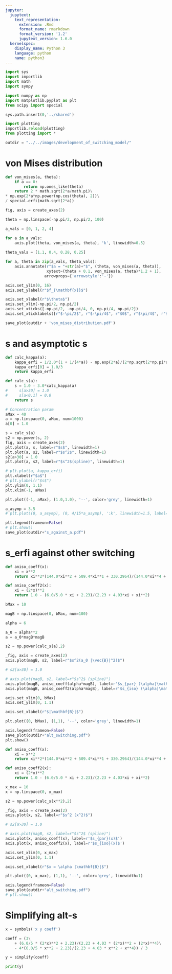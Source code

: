 ```yaml
---
jupyter:
  jupytext:
    text_representation:
      extension: .Rmd
      format_name: rmarkdown
      format_version: '1.2'
      jupytext_version: 1.6.0
  kernelspec:
    display_name: Python 3
    language: python
    name: python3
---
```


```python
import sys
import importlib
import math
import sympy

import numpy as np
import matplotlib.pyplot as plt
from scipy import special

sys.path.insert(0,'../shared')

import plotting
importlib.reload(plotting)
from plotting import *

outdir = "../../images/development_of_switching_model/"
```

# von Mises distribution

```python
def von_mises(a, theta):
    if a == 0:
        return np.ones_like(theta)
    return 2 * math.sqrt(2*a/math.pi)\
* np.exp(2*a*np.power(np.cos(theta), 2))\
/ special.erfi(math.sqrt(2*a))
```

```python
fig, axis = create_axes(2)

theta = np.linspace(-np.pi/2, np.pi/2, 100)

a_vals = [0, 1, 2, 4]

for a in a_vals:
    axis.plot(theta, von_mises(a, theta), 'k', linewidth=0.5)
    
theta_vals = [1.1, 0.4, 0.28, 0.25]

for a, theta in zip(a_vals, theta_vals):
    axis.annotate(r"$a = "+str(a)+"$", (theta, von_mises(a, theta)),
                  xytext=(theta + 0.1, von_mises(a, theta)*1.2 + 1),
                 arrowprops={'arrowstyle':'-'})

axis.set_ylim(0, 16)
axis.set_ylabel(r"$f_{\mathbf{x}}$")

axis.set_xlabel(r"$\theta$")
axis.set_xlim(-np.pi/2, np.pi/2)
axis.set_xticks([-np.pi/2, -np.pi/4, 0, np.pi/4, np.pi/2])
axis.set_xticklabels([r"$-\pi/2$", r"$-\pi/4$", r"$0$", r"$\pi/4$", r"$\pi/2$"])

save_plot(outdir + 'von_mises_distribution.pdf')
```

# s and asymptotic s

```python
def calc_kappa(a):
    kappa_erfi = 1/2.0*(1 + 1/(4*a)) - np.exp(2*a)/(2*np.sqrt(2*np.pi*a)*special.erfi(np.sqrt(2*a)))
    kappa_erfi[0] = 1.0/3
    return kappa_erfi

def calc_s(a):
    s = 1.0 - 3.0*calc_kappa(a)
#     s[a>30] = 1.0
#     s[a<0.1] = 0.0
    return s

# Concentration param
aMax = 40
a = np.linspace(0, aMax, num=1000)
a[0] = 1.0

s = calc_s(a)
s2 = np.power(s, 2)
fig, axis = create_axes(2)
plt.plot(a, s, label=r"$s$", linewidth=1)
plt.plot(a, s2, label=r"$s^2$", linewidth=1)
s2[a>30] = 1.0
plt.plot(a, s2, label=r"$s^2$(spline)", linewidth=1)

# plt.plot(a, kappa_erfi)
plt.xlabel(r"$a$")
# plt.ylabel(r"$s$")
plt.ylim(0, 1.1)
plt.xlim(-1, aMax)

plt.plot((-1, aMax), (1.0,1.0), '--', color='grey', linewidth=1)

a_asymp = 3.5
# plt.plot((0, a_asymp), (0, 4/15*a_asymp), ':k', linewidth=1.5, label=r'$\frac{4}{15} a$')

plt.legend(frameon=False)
# plt.show()
save_plot(outdir+"s_against_a.pdf")
```

# s_erfi against other switching

```python
def aniso_coeff(x):
    xi = x**2
    return xi**2*(144.0*xi**2 + 509.4*xi**1 + 330.2964)/(144.0*xi**4 + 725.4*xi**3 + 925.8624*xi**2 + 404.4105*xi**1 + 44.7561)

def aniso_coeff2(x):
    xi = (2*x)**2
    return 1.0 - (6.0/5.0 * xi + 2.23)/(2.23 + 4.03*xi + xi**2)

bMax = 10

magB = np.linspace(0, bMax, num=100)

alpha = 6

a_0 = alpha**2
a = a_0*magB*magB

s2 = np.power(calc_s(a),2)

_fig, axis = create_axes(2)
axis.plot(magB, s2, label=r"$s^2(a_0 |\vec{B}|^2)$")

# s2[a>30] = 1.0

# axis.plot(magB, s2, label=r"$s^2$ (spline)")
axis.plot(magB, aniso_coeff(alpha*magB), label=r'$s_{par} (\alpha|\mathbf{B}|)$')
axis.plot(magB, aniso_coeff2(alpha*magB), label=r'$s_{iso} (\alpha|\mathbf{B}|)$')

axis.set_xlim(0, bMax)
axis.set_ylim(0, 1.1)

axis.set_xlabel(r"$|\mathbf{B}|$")

plt.plot((0, bMax), (1,1), '--', color='grey', linewidth=1)

axis.legend(frameon=False)
save_plot(outdir+"alt_switching.pdf")
plt.show()
```

```python
def aniso_coeff(x):
    xi = x**2
    return xi**2*(144.0*xi**2 + 509.4*xi**1 + 330.2964)/(144.0*xi**4 + 725.4*xi**3 + 925.8624*xi**2 + 404.4105*xi**1 + 44.7561)

def aniso_coeff2(x):
    xi = (2*x)**2
    return 1.0 - (6.0/5.0 * xi + 2.23)/(2.23 + 4.03*xi + xi**2)

x_max = 10
x = np.linspace(0, x_max)

s2 = np.power(calc_s(x**2),2)

_fig, axis = create_axes(2)
axis.plot(x, s2, label=r"$s^2 (x^2)$")

# s2[a>30] = 1.0

# axis.plot(magB, s2, label=r"$s^2$ (spline)")
axis.plot(x, aniso_coeff(x), label=r'$s_{par}(x)$')
axis.plot(x, aniso_coeff2(x), label=r'$s_{iso}(x)$')

axis.set_xlim(0, x_max)
axis.set_ylim(0, 1.1)

axis.set_xlabel(r"$x = \alpha |\mathbf{B}|$")

plt.plot((0, x_max), (1,1), '--', color='grey', linewidth=1)

axis.legend(frameon=False)
save_plot(outdir+"alt_switching.pdf")
# plt.show()
```

# Simplifying alt-s

```python
x = symbols('x y coeff')

coeff = (3\
    + (6.0/5 * (2*x)**2 + 2.23)/(2.23 + 4.03 * (2*x)**2 + (2*x)**4)\
    - 4*(6.0/5 * x**2 + 2.23)/(2.23 + 4.03 * x**2 + x**4)) / 3

y = simplify(coeff)

print(y)
```
